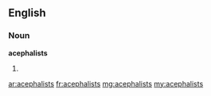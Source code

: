==English==

===Noun===
'''acephalists'''

# {{plural of|[[acephalist]]}}

[[ar:acephalists]]
[[fr:acephalists]]
[[mg:acephalists]]
[[my:acephalists]]